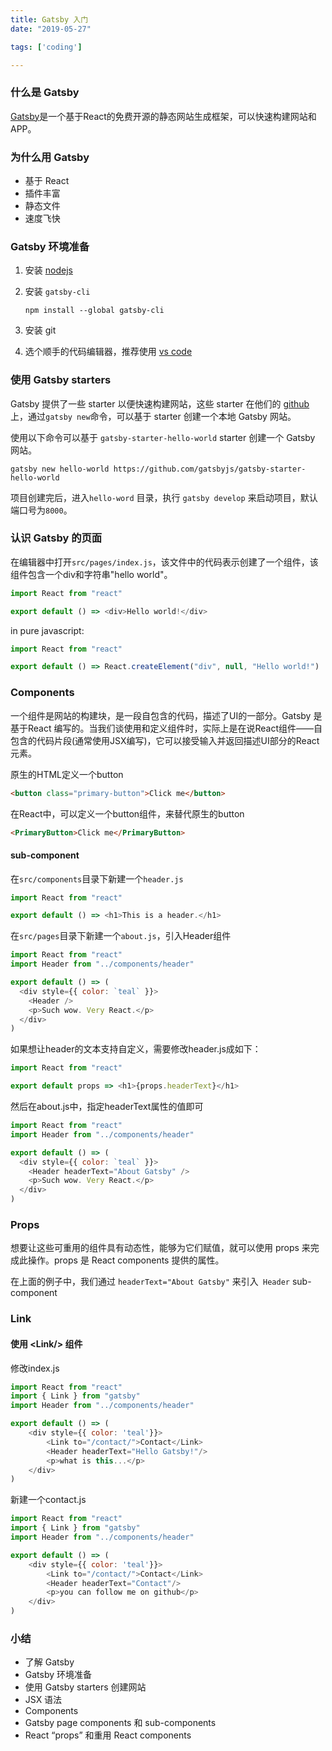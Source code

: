 ```yaml
---
title: Gatsby 入门
date: "2019-05-27"

tags: ['coding']

---
```


### 什么是 Gatsby

[Gatsby](https://www.gatsbyjs.org/)是一个基于React的免费开源的静态网站生成框架，可以快速构建网站和APP。

### 为什么用 Gatsby

- 基于 React
- 插件丰富
- 静态文件
- 速度飞快

### Gatsby 环境准备

1. 安装 [nodejs](https://nodejs.org/)

2. 安装 `gatsby-cli`

   ```shell
   npm install --global gatsby-cli
   ```

3. 安装 git
4. 选个顺手的代码编辑器，推荐使用 [vs code](https://code.visualstudio.com/)

### 使用 Gatsby starters

Gatsby 提供了一些 starter 以便快速构建网站，这些 starter 在他们的 [github](https://github.com/gatsbyjs) 上，通过`gatsby new`命令，可以基于 starter 创建一个本地 Gatsby 网站。

使用以下命令可以基于 `gatsby-starter-hello-world` starter 创建一个 Gatsby 网站。

```shell
gatsby new hello-world https://github.com/gatsbyjs/gatsby-starter-hello-world
```

项目创建完后，进入`hello-word` 目录，执行 `gatsby develop` 来启动项目，默认端口号为`8000`。

### 认识 Gatsby 的页面

在编辑器中打开`src/pages/index.js`，该文件中的代码表示创建了一个组件，该组件包含一个div和字符串"hello world"。

```javascript
import React from "react"

export default () => <div>Hello world!</div>
```

in pure javascript:

```javascript
import React from "react"

export default () => React.createElement("div", null, "Hello world!")
```

### Components

一个组件是网站的构建块，是一段自包含的代码，描述了UI的一部分。Gatsby 是基于React 编写的。当我们谈使用和定义组件时，实际上是在说React组件——自包含的代码片段(通常使用JSX编写)，它可以接受输入并返回描述UI部分的React元素。

原生的HTML定义一个button

```html
<button class="primary-button">Click me</button>
```

在React中，可以定义一个button组件，来替代原生的button

```html
<PrimaryButton>Click me</PrimaryButton>
```

#### sub-component

在`src/components`目录下新建一个`header.js`

```javascript
import React from "react"

export default () => <h1>This is a header.</h1>
```

在`src/pages`目录下新建一个`about.js`，引入Header组件

```javascript
import React from "react"
import Header from "../components/header"

export default () => (
  <div style={{ color: `teal` }}>
    <Header /> 
    <p>Such wow. Very React.</p>
  </div>
)
```

如果想让header的文本支持自定义，需要修改header.js成如下：

```javascript
import React from "react"

export default props => <h1>{props.headerText}</h1>
```

然后在about.js中，指定headerText属性的值即可

```javascript
import React from "react"
import Header from "../components/header"

export default () => (
  <div style={{ color: `teal` }}>
    <Header headerText="About Gatsby" /> 
    <p>Such wow. Very React.</p>
  </div>
)
```

### Props

想要让这些可重用的组件具有动态性，能够为它们赋值，就可以使用 props 来完成此操作。props 是 React components 提供的属性。

在上面的例子中，我们通过 `headerText="About Gatsby"` 来引入` Header` sub-component

### Link

#### 使用 \<Link/> 组件

修改index.js

```javascript
import React from "react"
import { Link } from "gatsby"
import Header from "../components/header"

export default () => (
    <div style={{ color: 'teal'}}>
        <Link to="/contact/">Contact</Link>
        <Header headerText="Hello Gatsby!"/>
        <p>what is this...</p>
    </div>
)
```

新建一个contact.js

```javascript
import React from "react"
import { Link } from "gatsby"
import Header from "../components/header"

export default () => (
    <div style={{ color: 'teal'}}>
        <Link to="/contact/">Contact</Link>
        <Header headerText="Contact"/>
        <p>you can follow me on github</p>
    </div>
)
```

### 小结

- 了解 Gatsby
- Gatsby 环境准备
- 使用 Gatsby starters 创建网站
- JSX 语法
- Components
- Gatsby page components 和 sub-components
- React “props” 和重用 React components

